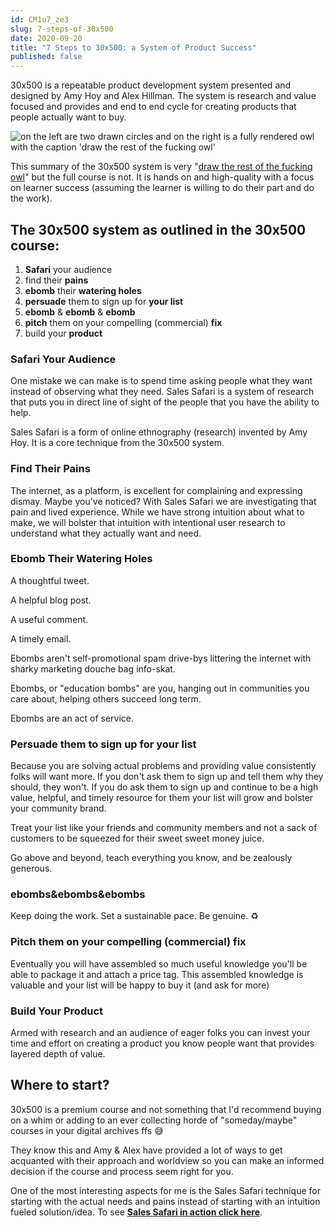 ```yaml
---
id: CM1u7_ze3 
slug: 7-steps-of-30x500 
date: 2020-09-20 
title: "7 Steps to 30x500: a System of Product Success"
published: false
---
```


30x500 is a repeatable product development system presented and designed by Amy
Hoy and Alex Hillman. The system is research and value focused and provides and
end to end cycle for creating products that people actually want to buy.

![on the left are two drawn circles and on the right is a fully rendered owl with the caption 'draw the rest of the fucking owl'](https://res.cloudinary.com/joelhooks-com/image/upload/v1646023534/images/owl.jpg)

This summary of the 30x500 system is
very "[draw the rest of the fucking owl](https://knowyourmeme.com/memes/how-to-draw-an-owl)"
but the full course is not. It is hands on and high-quality with a focus on
learner success (assuming the learner is willing to do their part and do the
work).

## The 30x500 system as outlined in the 30x500 course:

1. **Safari** your audience
2. find their **pains**
3. **ebomb** their **watering holes**
4. **persuade** them to sign up for **your list**
5. **ebomb** & **ebomb** & **ebomb**
6. **pitch** them on your compelling (commercial) **fix**
7. build your **product**

### Safari Your Audience

One mistake we can make is to spend time asking people what they want instead of
observing what they need. Sales Safari is a system of research that puts you in
direct line of sight of the people that you have the ability to help.

Sales Safari is a form of online ethnography (research) invented by Amy Hoy. It
is a core technique from the 30x500 system.

### Find Their Pains

The internet, as a platform, is excellent for complaining and expressing dismay.
Maybe you've noticed? With Sales Safari we are investigating that pain and lived
experience. While we have strong intuition about what to make, we will bolster
that intuition with intentional user research to understand what they actually
want and need.

### Ebomb Their Watering Holes

A thoughtful tweet.

A helpful blog post.

A useful comment.

A timely email.

Ebombs aren't self-promotional spam drive-bys littering the internet with sharky
marketing douche bag info-skat.

Ebombs, or "education bombs" are you, hanging out in communities you care about,
helping others succeed long term.

Ebombs are an act of service.

### Persuade them to sign up for your list

Because you are solving actual problems and providing value consistently folks
will want more. If you don't ask them to sign up and tell them why they should,
they won't. If you do ask them to sign up and continue to be a high value,
helpful, and timely resource for them your list will grow and bolster your
community brand.

Treat your list like your friends and community members and not a sack of
customers to be squeezed for their sweet sweet money juice.

Go above and beyond, teach everything you know, and be zealously generous.

### ebombs&ebombs&ebombs

Keep doing the work. Set a sustainable pace. Be genuine. ♻️

### Pitch them on your compelling (commercial) fix

Eventually you will have assembled so much useful knowledge you'll be able to
package it and attach a price tag. This assembled knowledge is valuable and your
list will be happy to buy it (and ask for more)

### Build Your Product

Armed with research and an audience of eager folks you can invest your time and
effort on creating a product you know people want that provides layered depth of
value.

## Where to start?

30x500 is a premium course and not something that I'd recommend buying on a whim
or adding to an ever collecting horde of "someday/maybe" courses in your digital
archives ffs 😅

They know this and Amy & Alex have provided a lot of ways to get acquanted with
their approach and worldview so you can make an informed decision if the course
and process seem right for you.

One of the most interesting aspects for me is the Sales Safari technique for
starting with the actual needs and pains instead of starting with an intuition
fueled solution/idea. To see [**Sales Safari in action click
here**](https://stackingthebricks.com/video-sales-safari-in-action/).